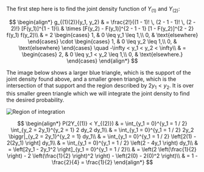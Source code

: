 The first step here is to find the joint density function of $Y_{(1)}$ and $Y_{(2)}$:

$$
\begin{align*}
    g_{(1)(2)}(y_1, y_2) & = \frac{2!}{(1 - 1)! \, (2 - 1 - 1)! \, (2 - 2)!} [F(y_1)]^{1 - 1}\\
    & \times [F(y_2) - F(y_1)]^{2 - 1 - 1} [1 - F(y_2)]^{2 - 2} f(y_1) f(y_2)\\
    & = 2
    \begin{cases}
        1, & 0 \leq y_1 \leq 1,\\
        0, & \text{elsewhere}
    \end{cases} \cdot
    \begin{cases}
        1, & 0 \leq y_2 \leq 1,\\
        0, & \text{elsewhere}
    \end{cases} \quad -\infty < y_1 < y_2 < \infty\\
    & =
    \begin{cases}
        2, & 0 \leq y_1 < y_2 \leq 1,\\
        0, & \text{elsewhere.}
    \end{cases}
\end{align*}
$$

The image below shows a larger blue triangle, which is the support of the joint density found above, and a smaller green triangle, which is the intersection of that support and the region described by $2y_1 < y_2$.
It is over this smaller green triangle which we will integrate the joint density to find the desired probability.

![Region of integration](../../../images/solutions/chapter-6-solutions/ex-6-85-roi.png)

$$
\begin{align*}
    P(2Y_{(1)} < Y_{(2)}) & = \int_{y_1 = 0}^{y_1 = 1 / 2} \int_{y_2 = 2y_1}^{y_2 = 1} 2 dy_2 dy_1\\
    & = \int_{y_1 = 0}^{y_1 = 1 / 2} 2y_2 \biggr|_{y_2 = 2y_1}^{y_2 = 1} dy_1\\
    & = \int_{y_1 = 0}^{y_1 = 1 / 2} \left[2(1) - 2(2y_1) \right] dy_1\\
    & = \int_{y_1 = 0}^{y_1 = 1 / 2} \left(2 - 4y_1 \right) dy_1\\
    & = \left[2y_1 - 2y_1^2 \right]_{y_1 = 0}^{y_1 = 1 / 2}\\
    & = \left(2 \left(\frac{1}{2} \right) - 2 \left(\frac{1}{2} \right)^2 \right) - \left(2(0) - 2(0)^2 \right)\\
    & = 1 - \frac{2}{4} = \frac{1}{2}
\end{align*}
$$
